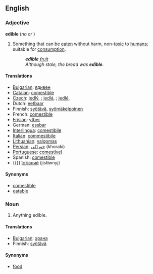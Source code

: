 ==English==

===Adjective===
'''edible'''  (''no'' {{compar}} ''or'' {{superl}})

# Something that can be [[eaten]] without harm, non-[[toxic]] to [[human]]s; suitable for [[consumption]].
#:'''''edible''' [[fruit]]''
#:''Although stale, the bread was '''edible'''.''

====Translations====
*[[Bulgarian]]: [[ядивен]] {{m}}
*[[Catalan]]: [[comestible]]
*[[Czech]]: [[jedlý]], {{m}}; [[jedlá]], {{f}}; [[jedlé]], {{n}}
*Dutch: [[eetbaar]]
*Finnish: [[syötävä]], [[syömäkelpoinen]]
*French: [[comestible]]
*[[Frisian]]: [[ytber]]
*German: [[essbar]]
*[[Interlingua]]: [[comestibile]]
*[[Italian]]: [[commestibile]]
*[[Lithuanian]]: [[valgomas]]
*[[Persian]]: [[خوراكی]] (khoraki)
*[[Portuguese]]: [[comestível]]
*Spanish: [[comestible]]
*{{}} [[їстівний]] {{m}} (jist'''i'''wnyj)

====Synonyms====
*[[comestible]]
*[[eatable]]

===Noun===
{{en-noun-reg}} 

# Anything edible.

====Translations====
*[[Bulgarian]]: [[храна]] {{f}}
*Finnish: [[syötävä]]

====Synonyms====
*[[food]]